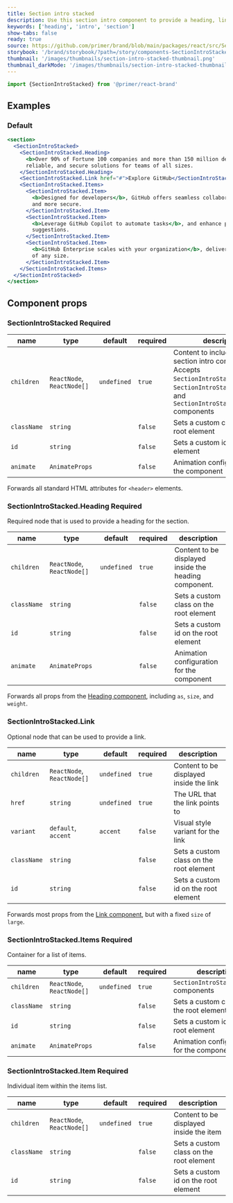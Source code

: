 ```yaml
---
title: Section intro stacked
description: Use this section intro component to provide a heading, link and itemized content in a stacked layout.
keywords: ['heading', 'intro', 'section']
show-tabs: false
ready: true
source: https://github.com/primer/brand/blob/main/packages/react/src/SectionIntroStacked/SectionIntroStacked.tsx
storybook: '/brand/storybook/?path=/story/components-SectionIntroStacked--playground'
thumbnail: '/images/thumbnails/section-intro-stacked-thumbnail.png'
thumbnail_darkMode: '/images/thumbnails/section-intro-stacked-thumbnail-dark.png'
---
```



```js
import {SectionIntroStacked} from '@primer/react-brand'
```

## Examples

### Default

```jsx live
<section>
  <SectionIntroStacked>
    <SectionIntroStacked.Heading>
      <b>Over 90% of Fortune 100 companies and more than 150 million developers rely on GitHub</b> to deliver scalable,
      reliable, and secure solutions for teams of all sizes.
    </SectionIntroStacked.Heading>
    <SectionIntroStacked.Link href="#">Explore GitHub</SectionIntroStacked.Link>
    <SectionIntroStacked.Items>
      <SectionIntroStacked.Item>
        <b>Designed for developers</b>, GitHub offers seamless collaboration tools that make teamwork smarter, faster,
        and more secure.
      </SectionIntroStacked.Item>
      <SectionIntroStacked.Item>
        <b>Leverage GitHub Copilot to automate tasks</b>, and enhance productivity with smart, context-aware code
        suggestions.
      </SectionIntroStacked.Item>
      <SectionIntroStacked.Item>
        <b>GitHub Enterprise scales with your organization</b>, delivering the performance and security needed for teams
        of any size.
      </SectionIntroStacked.Item>
    </SectionIntroStacked.Items>
  </SectionIntroStacked>
</section>
```

## Component props

### SectionIntroStacked <Label>Required</Label>

| name        | type                       | default     | required | description                                                                                                                                                          |
| ----------- | -------------------------- | ----------- | -------- | -------------------------------------------------------------------------------------------------------------------------------------------------------------------- |
| `children`  | `ReactNode`, `ReactNode[]` | `undefined` | `true`   | Content to include within the section intro component. Accepts `SectionIntroStacked.Heading`, `SectionIntroStacked.Link`, and `SectionIntroStacked.Items` components |
| `className` | `string`                   |             | `false`  | Sets a custom class on the root element                                                                                                                              |
| `id`        | `string`                   |             | `false`  | Sets a custom id on the root element                                                                                                                                 |
| `animate`   | `AnimateProps`             |             | `false`  | Animation configuration for the component                                                                                                                            |

Forwards all standard HTML attributes for `<header>` elements.

### SectionIntroStacked.Heading <Label>Required</Label>

Required node that is used to provide a heading for the section.

| name        | type                       | default     | required | description                                           |
| ----------- | -------------------------- | ----------- | -------- | ----------------------------------------------------- |
| `children`  | `ReactNode`, `ReactNode[]` | `undefined` | `true`   | Content to be displayed inside the heading component. |
| `className` | `string`                   |             | `false`  | Sets a custom class on the root element               |
| `id`        | `string`                   |             | `false`  | Sets a custom id on the root element                  |
| `animate`   | `AnimateProps`             |             | `false`  | Animation configuration for the component             |

Forwards all props from the [Heading component](/components/Heading), including `as`, `size`, and `weight`.

### SectionIntroStacked.Link

Optional node that can be used to provide a link.

| name        | type                       | default     | required | description                             |
| ----------- | -------------------------- | ----------- | -------- | --------------------------------------- |
| `children`  | `ReactNode`, `ReactNode[]` | `undefined` | `true`   | Content to be displayed inside the link |
| `href`      | `string`                   | `undefined` | `true`   | The URL that the link points to         |
| `variant`   | `default`, `accent`        | `accent`    | `false`  | Visual style variant for the link       |
| `className` | `string`                   |             | `false`  | Sets a custom class on the root element |
| `id`        | `string`                   |             | `false`  | Sets a custom id on the root element    |

Forwards most props from the [Link component](/components/Link), but with a fixed `size` of `large`.

### SectionIntroStacked.Items <Label>Required</Label>

Container for a list of items.

| name        | type                       | default     | required | description                               |
| ----------- | -------------------------- | ----------- | -------- | ----------------------------------------- |
| `children`  | `ReactNode`, `ReactNode[]` | `undefined` | `true`   | `SectionIntroStacked.Item` components     |
| `className` | `string`                   |             | `false`  | Sets a custom class on the root element   |
| `id`        | `string`                   |             | `false`  | Sets a custom id on the root element      |
| `animate`   | `AnimateProps`             |             | `false`  | Animation configuration for the component |

### SectionIntroStacked.Item <Label>Required</Label>

Individual item within the items list.

| name        | type                       | default     | required | description                             |
| ----------- | -------------------------- | ----------- | -------- | --------------------------------------- |
| `children`  | `ReactNode`, `ReactNode[]` | `undefined` | `true`   | Content to be displayed inside the item |
| `className` | `string`                   |             | `false`  | Sets a custom class on the root element |
| `id`        | `string`                   |             | `false`  | Sets a custom id on the root element    |
